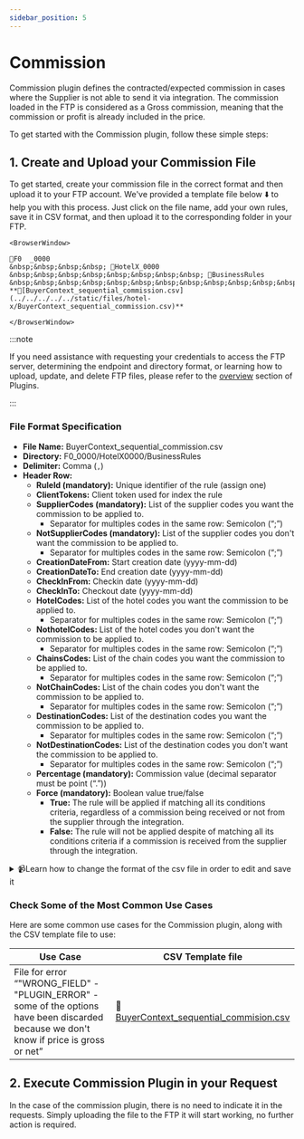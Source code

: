 ```yaml
---
sidebar_position: 5
---
```


# Commission

Commission plugin defines the contracted/expected commission in cases where the Supplier is not able to send it via integration. The commission loaded in the FTP is considered as a Gross commission, meaning that the commission or profit is already included in the price.

To get started with the Commission plugin, follow these simple steps:

## 1. Create and Upload your Commission File

To get started, create your commission file in the correct format and then upload it to your FTP account. We've provided a template file below ⬇️ to help you with this process. Just click on the file name, add your own rules, save it in CSV format, and then upload it to the corresponding folder in your FTP.

```mdx-code-block
<BrowserWindow>

📁F0  _0000  
&nbsp;&nbsp;&nbsp;&nbsp; 📁HotelX_0000  
&nbsp;&nbsp;&nbsp;&nbsp;&nbsp;&nbsp;&nbsp;&nbsp; 📁BusinessRules  
&nbsp;&nbsp;&nbsp;&nbsp;&nbsp;&nbsp;&nbsp;&nbsp;&nbsp;&nbsp;&nbsp;&nbsp; **📄[BuyerContext_sequential_commission.csv](../../../../../static/files/hotel-x/BuyerContext_sequential_commission.csv)**

</BrowserWindow>
```

:::note

If you need assistance with requesting your credentials to access the FTP server, determining the endpoint and directory format, or learning how to upload, update, and delete FTP files, please refer to the [overview](../plugins/overview) section of Plugins.

:::

### File Format Specification

* **File Name:** BuyerContext_sequential_commission.csv
* **Directory:** F0_0000/HotelX0000/BusinessRules
* **Delimiter:** Comma (`,`)
* **Header Row:**
   * **RuleId (mandatory):** Unique identifier of the rule (assign one)
   * **ClientTokens:** Client token used for index the rule
   * **SupplierCodes (mandatory):** List of the supplier codes you want the commission to be applied to. 
      * Separator for multiples codes in the same row: Semicolon (“;”)
   * **NotSupplierCodes (mandatory):** List of the supplier codes you don't want the commission to be applied to. 
      * Separator for multiples codes in the same row: Semicolon (“;”)
   * **CreationDateFrom:** Start creation date (yyyy-mm-dd)
   * **CreationDateTo:** End creation date (yyyy-mm-dd)
   * **CheckInFrom:** Checkin date (yyyy-mm-dd)
   * **CheckInTo:** Checkout date (yyyy-mm-dd)
   * **HotelCodes:** List of the hotel codes you want the commission to be applied to. 
      * Separator for multiples codes in the same row: Semicolon (“;”)
   * **NothotelCodes:** List of the hotel codes you don't want the commission to be applied to. 
      * Separator for multiples codes in the same row: Semicolon (“;”)
   * **ChainsCodes:** List of the chain codes you want the commission to be applied to. 
      * Separator for multiples codes in the same row: Semicolon (“;”)
   * **NotChainCodes:** List of the chain codes you don't want the commission to be applied to. 
      * Separator for multiples codes in the same row: Semicolon (“;”)
   * **DestinationCodes:** List of the destination codes you want the commission to be applied to. 
      * Separator for multiples codes in the same row: Semicolon (“;”)
   * **NotDestinationCodes:** List of the destination codes you don't want the commission to be applied to. 
      * Separator for multiples codes in the same row: Semicolon (“;”)
   * **Percentage (mandatory):** Commission value (decimal separator must be point (“.”))
   * **Force (mandatory):** Boolean value true/false
      * **True:** The rule will be applied if matching all its conditions criteria, regardless of a commission being received or not from the supplier through the integration.
      * **False:** The rule will not be applied despite of matching all its conditions criteria if a commission is received from the supplier through the integration.


<details>
    <summary>📹Learn how to change the format of the csv file in order to edit and save it</summary>
    <div>
        <div><iframe width="560" height="315" src="https://www.youtube.com/embed/XkOk3SkZ0Sg?si=TYhN1QfMwYE1fusw&amp;controls=0" title="YouTube video player" frameborder="0" allow="accelerometer; autoplay; clipboard-write; encrypted-media; gyroscope; picture-in-picture; web-share" allowfullscreen></iframe></div>
    </div>
</details>


### Check Some of the Most Common Use Cases

Here are some common use cases for the Commission plugin, along with the CSV template file to use:

| Use Case                                                      | CSV Template file             |
|---------------------------------------------------------------|-------------------------------|
| File for error “"WRONG_FIELD" - "PLUGIN_ERROR" - some of the options have been discarded because we don't know if price is gross or net” | 📄[BuyerContext\_sequential\_commision.csv](../../../../../static/files/hotel-x/BuyerContext_sequential_commission-1.csv) |


## 2.  Execute Commission Plugin in your Request

In the case of the commission plugin, there is no need to indicate it in the requests. Simply uploading the file to the FTP it will start working, no further action is required.
